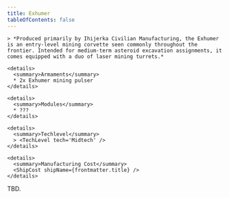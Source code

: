 ```yaml
---
title: Exhumer
tableOfContents: false
---
```


<Tabs>

  <TabItem label="Info" icon="information">

    > *Produced primarily by Ihijerka Civilian Manufacturing, the Exhumer is an entry-level mining corvette seen commonly throughout the frontier. Intended for medium-term asteroid excavation assignments, it comes equipped with a duo of laser mining turrets.*

    <details>
      <summary>Armaments</summary>
      * 2x Exhumer mining pulser
    </details>

    <details>
      <summary>Modules</summary>
      * ???
    </details>

    <details>
      <summary>Techlevel</summary>
      > <TechLevel tech='Midtech' />
    </details>

    <details>
      <summary>Manufacturing Cost</summary>
      <ShipCost shipName={frontmatter.title} />
    </details>
  </TabItem>

  <TabItem label="Guide" icon="open-book">
    TBD.
  </TabItem>

</Tabs>